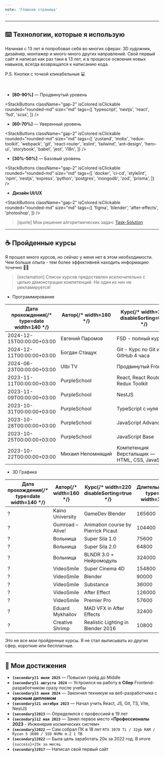 ```yaml
---
note: 'Главная страница'
---
```


---

## ⌨️ Технологии, которые я использую

Начиная с 13 лет я попробовал себя во многих сферах: 3D художник, дизайнер, монтажер и много-много других направлений. Свой первый сайт я написал как раз таки в 13 лет, и в процессе освоения новых навыков, всегда возвращался к написанию кода.

P.S. Кнопки с точкой кликабельные 💻

⠀
- **[80-90%]** — Продвинутый уровень

<StackButtons
  className="gap-2"
  isColored
  isClickable
  rounded="rounded-md"
  size="md"
  tags={[
    'typescript',
    'nextjs',
    'react',
    'fsd',
    'scss',
  ]}
/>

- **[60-70%]** — Уверенный уровень

<StackButtons
  className="gap-2"
  isColored
  isClickable
  rounded="rounded-md"
  size="md"
  tags={[
    'zustand',
    'mobx',
    'redux-toolkit',
    'webpack',
    'git',
    'react-router',
    'eslint',
    'tailwind',
    'ant-design',
    'hero-ui',
    'storybook',
    'babel',
    'jest',
    'i18n',
  ]}
/>

- **[30%-50%]** — Базовый уровень

<StackButtons
  className="gap-2"
  isColored
  isClickable
  rounded="rounded-md"
  size="md"
  tags={[
    'docker',
    'ci-cd',
    'stylelint',
    'npm',
    'nestjs',
    'express',
    'python',
    'postgres',
    'mongodb',
    'zod',
    'prisma',
  ]}
/>

- **Дизайн UI/UX**

<StackButtons
  className="gap-2"
  isColored
  isClickable
  rounded="rounded-md"
  size="md"
  tags={[
    'figma',
    'blender',
    'after-effects',
    'photoshop',
  ]}
/>

> [quote] Мои решения алгоритмических задач: [Task-Solution](https://github.com/MarkMelior/Task-Solution)

---

## ☕️ Пройденные курсы

Я прошел много курсов, но сейчас у меня нет в этом необходимости. Чем больше опыта - тем более эффективней находить информацию точечно 😬😅

> [exclamation] Список курсов предоставлен исключительно с целью демонстрации компетенций. Ни один из них не рекламируется!

- Программирование

| Дата прохождения{/* type=date width=140 */} | Автор{/* width=160 */} | Курс{/* width=220 disableSorting=true */} | Длительность{/* type=time width=115 */} |
| -------------------------------- | ------------------ | ---------------------------------------------------------- | ------------ |
| 2024-12-15T00:00:00+03:00        | Евгений Паромов    | FSD - полный курс                                          | 46800        |
| 2024-12-11T00:00:00+03:00        | Богдан Стащук      | Git - Курс по Git и GitHub 4 часа                          | 14400        |
| 2024-06-23T00:00:00+03:00        | Ulbi TV            | Продвинутый Frontend                                       | 165600       |
| 2023-11-11T00:00:00+03:00        | PurpleSchool       | React, React Router и Redux Toolkit                        | 54000        |
| 2023-11-09T00:00:00+03:00        | PurpleSchool       | NestJS                                                     | 39600        |
| 2023-10-31T00:00:00+03:00        | PurpleSchool       | TypeScript с нуля                                          | 68400        |
| 2023-10-28T00:00:00+03:00        | PurpleSchool       | JavaScript Advanced                                        | 57600        |
| 2023-10-25T00:00:00+03:00        | PurpleSchool       | JavaScript Base                                            | 64800        |
| 2023-10-22T00:00:00+03:00        | Михаил Непомнящий  | Компетенция Верстальщик — HTML, CSS, JavaScript            | 97200        |

- 3D Графика

| Дата прохождения{/* type=date width=140 */} | Автор{/* width=160 */} | Курс{/* width=220 disableSorting=true */} | Длительность{/* type=time width=115 */} |
| ---------------  | ----------------- | ------------------------------------------------------------------ | ------------ |
| ?        | Kaino University  | GameDev Blender                     | 165600       |
| ?        | Gumroad – Alive!  | Animation course by Pierrick Picaut | 104400       |
| ?        | Вольница          | Super Sila 1.0                      | 75600        |
| ?        | Вольница          | Super Sila 2.0                      | 64800        |
| ?        | Вольница          | BLNDR 3.0 + Нейромодуль             | 324000       |
| ?        | VideoSmile        | Super Cinema 4D                     | 154800       |
| ?        | VideoSmile        | Blender                             | 90000        |
| ?        | VideoSmile        | Substance                           | 36000        |
| ?        | VideoSmile        | After Effect                        | 126000       |
| ?        | VideoSmile        | Premier Pro                         | 57600        |
| ?        | Eduard Mykhailov  | MAD VFX in After Effects            | 32400        |
| ?        | Creative Shrimp   | Realistic Lighting in Blender 2016  | 10800        |

Это не все мои пройденные курсы. Я не стал выписывать из других сфер, короткие или бесплатные.

---

## 💎 Мои достижения

- **`{secondary}1 июля 2025`** — Повысил грейд до Middle
- **`{secondary}1 августа 2024`** — Устроился на работу в **Сбер** Frontend-разработчиком сразу после учебы
- **`{secondary}3 июня 2024`** — Закончил техникум на веб-разработчика с **красным дипломом**
- **`{secondary}21 октября 2023`** — Начал учить React, JS, Git, TS, Vite, NestJS
- **`{secondary}2023`** — Определился с профессией в 19 лет
- **`{secondary}12 мая 2023`** — Занял первое место «**Профессионалы 2023** - Инженерия космических систем»
- **`{secondary}2022`** — Сам собрал ПК в 18 лет `RTX 3070 Ti / 32gb RAM / Ryzan 5 3600 / SSD NVMe m.2 1 TB`
- **`{secondary}2022`** — Была цель заработать 20к за 2022 год. В итоге `{success}+23к за месяц`
- **`{secondary}2017`** — Написал свой первый сайт
